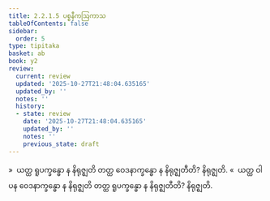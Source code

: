 ```yaml
---
title: 2.2.1.5 ပစ္စနီကဩကာသ
tableOfContents: false
sidebar:
  order: 5
type: tipitaka
basket: ab
book: y2
review:
  current: review
  updated: '2025-10-27T21:48:04.635165'
  updated_by: ''
  notes: ''
  history:
  - state: review
    date: '2025-10-27T21:48:04.635165'
    updated_by: ''
    notes: ''
    previous_state: draft
---
```



<ReviewStatus review={frontmatter.review} showDetails={true} />

<HypothesisAnnotation frontmatter={frontmatter} />

<DynamicBreadcrumb />

<Division number="108" book="y2" e="ch" v="33" p="45">

<Paragraph number="679" book="y2">
»  ယတ္ထ ရူပက္ခန္ဓော န နိရုဇ္ဈတိ တတ္ထ ဝေဒနာက္ခန္ဓော န နိရုဇ္ဈတီတိ? နိရုဇ္ဈတိ.
</Paragraph>

<Paragraph number="680" book="y2">
«  ယတ္ထ ဝါ ပန ဝေဒနာက္ခန္ဓော န နိရုဇ္ဈတိ တတ္ထ ရူပက္ခန္ဓော န နိရုဇ္ဈတီတိ? နိရုဇ္ဈတိ.
</Paragraph>
</Division>